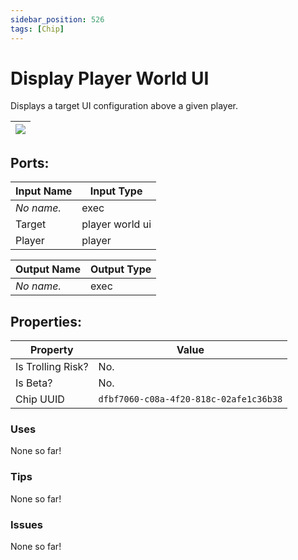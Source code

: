 ```yaml
---
sidebar_position: 526
tags: [Chip]
---
```


# Display Player World UI


Displays a target UI configuration above a given player.

| ![](https://images-ext-2.discordapp.net/external/MPmIaQzlEPmgGWlgi-WxBBXt0Bjv_zWPkg1y1f_sy3s/https/www.recroomcircuits.com/image/circuit/absolute-value?width=206&height=108) |
|-----|

## Ports:

| Input Name | Input Type |
|-----------|-----------|
| *No name.* | exec |
| Target | player world ui |
| Player | player |

| Output Name | Output Type |
|-----------|-----------|
| *No name.* | exec |

## Properties:

| Property  | Value |
|-------------------|-----------|
| Is Trolling Risk? | No. |
| Is Beta? | No. |
| Chip UUID | `dfbf7060-c08a-4f20-818c-02afe1c36b38` |

### Uses

None so far!

### Tips

None so far!

### Issues

None so far!